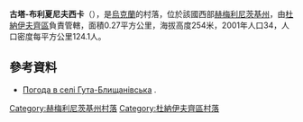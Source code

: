 {{coord|48|46|43|N|26|49|41|E|scale:100000|display=title}}

'''古塔-布利夏尼夫西卡'''（{{lang-uk|Гута-Блищанівська}}），是[[烏克蘭|烏克蘭]]的村落，位於該國西部[[赫梅利尼茨基州|赫梅利尼茨基州]]，由[[杜納伊夫齊區|杜納伊夫齊區]]負責管轄，面積0.27平方公里，海拔高度254米，2001年人口34，人口密度每平方公里124.1人。

==參考資料==
* [http://weather.in.ua/ua/hmel'nickaja/6253 Погода в селі Гута-Блищанівська] {{Wayback|url=http://weather.in.ua/ua/hmel'nickaja/6253 |date=20160305081623 }}.

{{DEFAULTSORT:Гута-Блищанівська}}
[[Category:赫梅利尼茨基州村落|Category:赫梅利尼茨基州村落]]
[[Category:杜納伊夫齊區村落|Category:杜納伊夫齊區村落]]


{{Khmelnytskyi-geo-stub}}